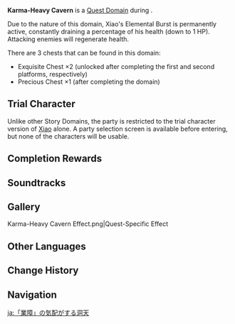 {{Domain Infobox
|image        = Domain Karma-Heavy Cavern.png
|type         = Quest
|description  = This place attracts monsters corrupted by sinister energy. According to Xiao, their mutation might be connected to his karmic debt...
|quest        = The Purging of Evil
|quest_type   = Story
|region       = Liyue
|area         = Qiongji Estuary
|subarea      = Guili Plains
|requiredAR   = 40
|recLevel     = WL-dependent
|trial        = Xiao
}}
'''Karma-Heavy Cavern''' is a [[Quest Domain]] during {{Quest|The Purging of Evil}}.

Due to the nature of this domain, Xiao's Elemental Burst is permanently active, constantly draining a percentage of his health (down to 1 HP). Attacking enemies will regenerate health.

There are 3 chests that can be found in this domain:
* Exquisite Chest ×2 (unlocked after completing the first and second platforms, respectively)
* Precious Chest ×1 (after completing the domain)

==Trial Character==
{{Trial Character
|wl                      = 5, 6, 7, 8
|character_name          = Xiao

|character_level5        = 67
|constellation5          = 3

|weapon_name5            = Primordial Jade Winged-Spear
|weapon_level5           = 67
|refinement5             = 1

|artifact_flower5        = Royal Flora
|artifact_feather5       = Royal Plume
|artifact_sands5         = Royal Pocket Watch
|artifact_goblet5        = Royal Silver Urn
|artifact_circlet5       = Royal Masque
|artifact_level5         = 16
|set1_5                  = Noblesse Oblige
|set1_piece_bonus_5      = 4

|normal_attack_talent5   = 5
|elemental_skill_talent5 = 8
|elemental_burst_talent5 = 5

|hp5                     = 19,266
|atk5                    = 1,518
|def5                    = 673
|em5                     = 42
|crit_rate5              = 78.6%
|crit_dmg5               = 91.9%
|er5                     = 135.0%

|character_level6        = 78
|constellation6          = 3

|weapon_name6            = Primordial Jade Winged-Spear
|weapon_level6           = 78
|refinement6             = 1

|artifact_flower6        = Royal Flora
|artifact_feather6       = Royal Plume
|artifact_sands6         = Royal Pocket Watch
|artifact_goblet6        = Royal Silver Urn
|artifact_circlet6       = Royal Masque
|artifact_level6         = 20
|set1_6                  = Noblesse Oblige
|set1_piece_bonus_6      = 4

|normal_attack_talent6   = 6
|elemental_skill_talent6 = 9
|elemental_burst_talent6 = 6

|hp6                     = 24,034
|atk6                    = 1,849
|def6                    = 827
|em6                     = 105
|crit_rate6              = 90.6%
|crit_dmg6               = 91.9%
|er6                     = 135.0%

|character_level7        = 86
|constellation7          = 3

|weapon_name7            = Primordial Jade Winged-Spear
|weapon_level7           = 86
|refinement7             = 1

|artifact_flower7        = Royal Flora
|artifact_feather7       = Royal Plume
|artifact_sands7         = Royal Pocket Watch
|artifact_goblet7        = Royal Silver Urn
|artifact_circlet7       = Royal Masque
|artifact_level7         = 20
|set1_7                  = Noblesse Oblige
|set1_piece_bonus_7      = 4

|normal_attack_talent7   = 8
|elemental_skill_talent7 = 11
|elemental_burst_talent7 = 8

|hp7                     = 26,106
|atk7                    = 2,027
|def7                    = 920
|em7                     = 105
|crit_rate7              = 97.4%
|crit_dmg7               = 91.9%
|er7                     = 135.0%

|character_level8        = 88
|constellation8          = 3

|weapon_name8            = Primordial Jade Winged-Spear
|weapon_level8           = 88
|refinement8             = 1

|artifact_flower8        = Royal Flora
|artifact_feather8       = Royal Plume
|artifact_sands8         = Royal Pocket Watch
|artifact_goblet8        = Royal Silver Urn
|artifact_circlet8       = Royal Masque
|artifact_level8         = 20
|set1_8                  = Noblesse Oblige
|set1_piece_bonus_8      = 4

|normal_attack_talent8   = 8
|elemental_skill_talent8 = 11
|elemental_burst_talent8 = 8

|hp8                     = 26,388
|atk8                    = 2,052
|def8                    = 933
|em8                     = 105
|crit_rate8              = 97.4%
|crit_dmg8               = 91.9%
|er8                     = 135.0%
}}

Unlike other Story Domains, the party is restricted to the trial character version of [[Xiao]] alone. A party selection screen is available before entering, but none of the characters will be usable.

==Completion Rewards==
{{Card|Mora|10,000}}
{{Card|Adventurer's Experience|2}}
{{Card|Mystic Enhancement Ore|2}}
{{Card|Vayuda Turquoise Fragment|1}}

==Soundtracks==
{{Soundtracks by Category Table|type=domain}}

==Gallery==
<gallery>
Karma-Heavy Cavern Effect.png|Quest-Specific Effect
</gallery>

==Other Languages==
{{Other Languages
|en      = Karma-Heavy Cavern
|zhs     = 散发「业障」气息的洞天
|zhs_rm  = Sànfà "Yèzhàng" Qìxí de Dòngtiān
|zht     = 散發「業障」氣息的洞天
|zht_rm  = Sànfà "Yèzhàng" Qìxí de Dòngtiān
|zh_tl   = {{w|Grotto-heavens|Grotto-Heaven}} that Emits the Breath of "Karmic Hindrance"
|ja      = 「業障」の気配がする洞天
|ja_rm   = "Gosshou" no Kehai ga Suru Douten{{Assumed}}
|ja_tl   = Grotto-Heaven With the Aura of "Karmic Hindrance"
|ko      = 「{{tt|업장|業障}}」의 {{tt|기운|氣運}}이 느껴지는 {{tt|선계|仙界}}
|ko_rm   = "Eopjang"-ui Giun-i Neukkyeojineun Seongye
|ko_tl   = Adepti World Which can feel Power of Karmic Obstacles
|es      = Caverna del karma
|es_tl   = Cavern of Karma
|fr      = Caverne du karma
|fr_tl   = Cavern of Karma
|ru      = Пещера кармы
|ru_tl   = Cave of Karma
|th      = ถ้ำที่มีกลิ่นอายแห่ง "บาป"
|th_rm   = Tham thi mi klinai haeng "bap"
|th_tl   = Cave that has an Aura of "Sin"
|vi      = {{tt|Động|洞}} {{tt|tiên|仙}} phát ra hơi thở "{{tt|Nghiệp Chướng|業障}}"
|vi_tl   =Celestial Cavern that Emits the Breath of "Karma" 
|de      = Eine Karma versprühende Wohnstätte
|de_tl   = A Karma-Radiating Dwelling
|id      = Sebuah gua yang memancarkan aura "karma" yang kuat
|id_tl   = A Cave that Emits Strong "Karma" Aura
|pt      = Caverna do Carma
|pt_tl   = Cavern of Karma
|tr      = Karma Mağarası
|tr_tl   = 
|it      = Caverna del Karma
|it_tl   = 
}}

==Change History==
{{Change History|1.3}}

==Navigation==
{{Domain Navbox|Temporary}}

[[ja:「業障」の気配がする洞天]]